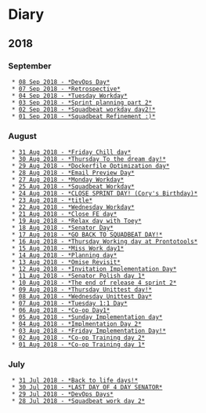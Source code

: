 = Diary =

== 2018 ==

=== September ===
  * [[2018-09-08|08 Sep 2018 - *DevOps Day*]]
  * [[2018-09-07|07 Sep 2018 - *Retrospective*]]
  * [[2018-09-04|04 Sep 2018 - *Tuesday Workday*]]
  * [[2018-09-03|03 Sep 2018 - *Sprint planning part 2*]]
  * [[2018-09-02|02 Sep 2018 - *Squadbeat workday day2!*]]
  * [[2018-09-01|01 Sep 2018 - *Squadbeat Refinement :)*]]

=== August ===
  * [[2018-08-31|31 Aug 2018 - *Friday Chill day*]]
  * [[2018-08-30|30 Aug 2018 - *Thursday To the dream day!*]]
  * [[2018-08-29|29 Aug 2018 - *Dockerfile Optimization day*]]
  * [[2018-08-28|28 Aug 2018 - *Email Preview Day*]]
  * [[2018-08-27|27 Aug 2018 - *Monday Workday*]]
  * [[2018-08-25|25 Aug 2018 - *Squadbeat Workday*]]
  * [[2018-08-24|24 Aug 2018 - *CLOSE SPRINT DAY! (Cory's Birthday)*]]
  * [[2018-08-23|23 Aug 2018 - *title*]]
  * [[2018-08-22|22 Aug 2018 - *Wednesday Workday*]]
  * [[2018-08-21|21 Aug 2018 - *Close FE day*]]
  * [[2018-08-19|19 Aug 2018 - *Relax day with Toey*]]
  * [[2018-08-18|18 Aug 2018 - *Senator Day*]]
  * [[2018-08-17|17 Aug 2018 - *GO BACK TO SQUADBEAT DAY!*]]
  * [[2018-08-16|16 Aug 2018 - *Thursday Working day at Prontotools*]]
  * [[2018-08-15|15 Aug 2018 - *Miss Work day1*]]
  * [[2018-08-14|14 Aug 2018 - *Planning day*]]
  * [[2018-08-13|13 Aug 2018 - *Omise Revisit*]]
  * [[2018-08-12|12 Aug 2018 - *Invitation Implementation Day*]]
  * [[2018-08-11|11 Aug 2018 - *Senator Polish day 1*]]
  * [[2018-08-10|10 Aug 2018 - *The end of release 4 sprint 2*]]
  * [[2018-08-09|09 Aug 2018 - *Thursday Unittest day!*]]
  * [[2018-08-08|08 Aug 2018 - *Wednesday Unittest Day*]]
  * [[2018-08-07|07 Aug 2018 - *Tuesday 1:1 Day*]]
  * [[2018-08-06|06 Aug 2018 - *Co-op Day1*]]
  * [[2018-08-05|05 Aug 2018 - *Sunday Implementation day*]]
  * [[2018-08-04|04 Aug 2018 - *Implmentation Day 2*]]
  * [[2018-08-03|03 Aug 2018 - *Friday Implementation Day!*]]
  * [[2018-08-02|02 Aug 2018 - *Co-op Training day 2*]]
  * [[2018-08-01|01 Aug 2018 - *Co-op Training day 1*]]

=== July ===
  * [[2018-07-31|31 Jul 2018 - *Back to life days!*]]
  * [[2018-07-30|30 Jul 2018 - *LAST DAY OF 4 DAY SENATOR*]]
  * [[2018-07-29|29 Jul 2018 - *DevOps Days*]]
  * [[2018-07-28|28 Jul 2018 - *Squadbeat work day 2*]]


